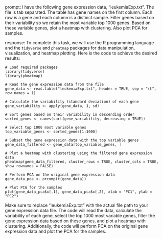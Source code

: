 prompt:
I have the following gene expression data, "leukemiaExp.txt". The file is tab separated. The table has gene names on the first column. Each row is a gene and each column is a distinct sample. Filter genes based on their variability so we retain the most variable top 1000 genes. Based on these variable genes, plot a heatmap with clustering. Also plot PCA for samples.

response:
To complete this task, we will use the R programming language and the `tidyverse` and `pheatmap` packages for data manipulation, visualization, and heatmap plotting. Here is the code to achieve the desired results:

```
# Load required packages
library(tidyverse)
library(pheatmap)

# Read the gene expression data from the file
gene_data <- read.table("leukemiaExp.txt", header = TRUE, sep = "\t", row.names = 1)

# Calculate the variability (standard deviation) of each gene
gene_variability <- apply(gene_data, 1, sd)

# Sort genes based on their variability in descending order
sorted_genes <- names(sort(gene_variability, decreasing = TRUE))

# Select top 1000 most variable genes
top_variable_genes <- sorted_genes[1:1000]

# Subset the gene expression data with the top variable genes
gene_data_filtered <- gene_data[top_variable_genes, ]

# Plot a heatmap with clustering using the filtered gene expression data
pheatmap(gene_data_filtered, cluster_rows = TRUE, cluster_cols = TRUE, show_rownames = FALSE)

# Perform PCA on the original gene expression data
gene_data_pca <- prcomp(t(gene_data))

# Plot PCA for the samples
plot(gene_data_pca$x[,1], gene_data_pca$x[,2], xlab = "PC1", ylab = "PC2")
```

Make sure to replace "leukemiaExp.txt" with the actual file path to your gene expression data file. The code will read the data, calculate the variability of each gene, select the top 1000 most variable genes, filter the gene expression data based on these genes, and plot a heatmap with clustering. Additionally, the code will perform PCA on the original gene expression data and plot the PCA for the samples.
